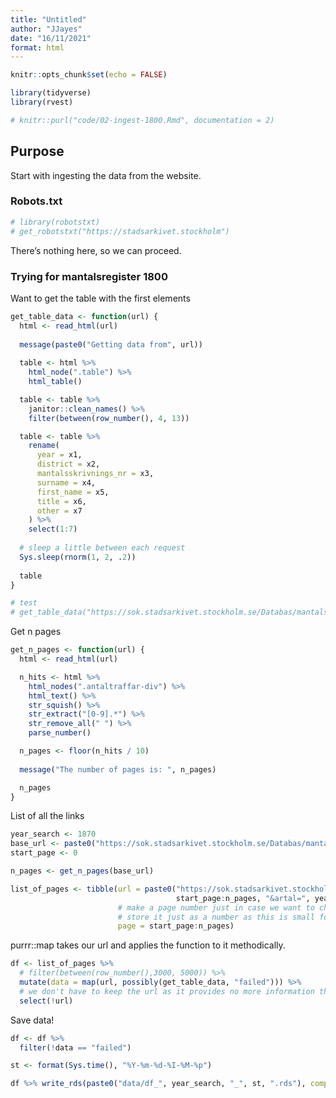 ```yaml
---
title: "Untitled"
author: "JJayes"
date: "16/11/2021"
format: html
---
```


```r
knitr::opts_chunk$set(echo = FALSE)

library(tidyverse)
library(rvest)

# knitr::purl("code/02-ingest-1800.Rmd", documentation = 2)
```

## Purpose

Start with ingesting the data from the website.

### Robots.txt

```r
# library(robotstxt)
# get_robotstxt("https://stadsarkivet.stockholm")
```

There's nothing here, so we can proceed.

### Trying for mantalsregister 1800

Want to get the table with the first elements

```r
get_table_data <- function(url) {
  html <- read_html(url)
  
  message(paste0("Getting data from", url))
  
  table <- html %>%
    html_node(".table") %>%
    html_table()

  table <- table %>%
    janitor::clean_names() %>%
    filter(between(row_number(), 4, 13))

  table <- table %>%
    rename(
      year = x1,
      district = x2,
      mantalsskrivnings_nr = x3,
      surname = x4,
      first_name = x5,
      title = x6,
      other = x7
    ) %>%
    select(1:7)
  
  # sleep a little between each request
  Sys.sleep(rnorm(1, 2, .2))
  
  table
}

# test
# get_table_data("https://sok.stadsarkivet.stockholm.se/Databas/mantalsregister-1800-1884/Sok?sidindex=21&artal=1800")

```

Get n pages

```r
get_n_pages <- function(url) {
  html <- read_html(url)

  n_hits <- html %>%
    html_nodes(".antaltraffar-div") %>%
    html_text() %>%
    str_squish() %>%
    str_extract("[0-9].*") %>%
    str_remove_all(" ") %>%
    parse_number()

  n_pages <- floor(n_hits / 10)
  
  message("The number of pages is: ", n_pages)

  n_pages
}

```

List of all the links


```r
year_search <- 1870
base_url <- paste0("https://sok.stadsarkivet.stockholm.se/Databas/mantalsregister-1800-1884/Sok?sidindex=21&artal=", year_search)
start_page <- 0

n_pages <- get_n_pages(base_url)

list_of_pages <- tibble(url = paste0("https://sok.stadsarkivet.stockholm.se/Databas/mantalsregister-1800-1884/Sok?sidindex=",
                                     start_page:n_pages, "&artal=", year_search),
                        # make a page number just in case we want to check back later
                        # store it just as a number as this is small for file size sake.
                        page = start_page:n_pages)
```

purrr::map takes our url and applies the function to it methodically.

```r
df <- list_of_pages %>% 
  # filter(between(row_number(),3000, 5000)) %>%
  mutate(data = map(url, possibly(get_table_data, "failed"))) %>% 
  # we don't have to keep the url as it provides no more information than page.
  select(!url)
```

Save data!

```r
df <- df %>%
  filter(!data == "failed")

st <- format(Sys.time(), "%Y-%m-%d-%I-%M-%p")

df %>% write_rds(paste0("data/df_", year_search, "_", st, ".rds"), compress = "gz")
```
